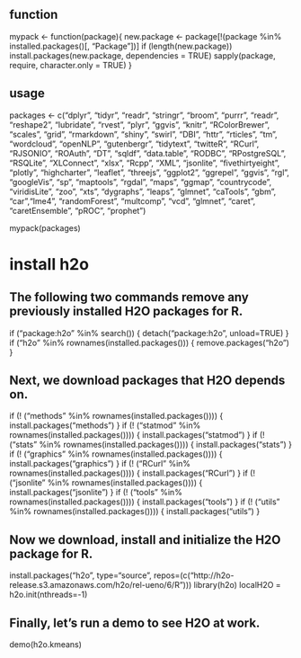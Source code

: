 ## function
mypack <- function(package){
  new.package <- package[!(package %in% installed.packages()[, "Package"])]
  if (length(new.package)) 
    install.packages(new.package, dependencies = TRUE)
  sapply(package, require, character.only = TRUE)
}

## usage
packages <- c("dplyr", "tidyr", "readr", "stringr", "broom", "purrr", "readr", "reshape2", "lubridate", 
              "rvest", "plyr", "ggvis", "knitr", 
              "RColorBrewer", "scales", "grid", "rmarkdown", "shiny", "swirl",
              "DBI", "httr", "rticles",
              "tm", "wordcloud", "openNLP", "gutenbergr", "tidytext",
              "twitteR", "RCurl", "RJSONIO", "ROAuth",
              "DT", "sqldf", "data.table", "RODBC", "RPostgreSQL", "RSQLite", 
              "XLConnect", "xlsx", "Rcpp", "XML", "jsonlite",
              "fivethirtyeight", "plotly", "highcharter", "leaflet", "threejs",
              "ggplot2", "ggrepel", "ggvis", "rgl", "googleVis", 
              "sp", "maptools", "rgdal", "maps", "ggmap", "countrycode", "viridisLite",
              "zoo", "xts", "dygraphs", "leaps", "glmnet", "caTools", "gbm",
              "car","lme4", "randomForest", "multcomp", "vcd", "glmnet", "caret", "caretEnsemble", "pROC",
              "prophet")

mypack(packages)

####################

# install h2o
## The following two commands remove any previously installed H2O packages for R.
if ("package:h2o" %in% search()) { detach("package:h2o", unload=TRUE) }
if ("h2o" %in% rownames(installed.packages())) { remove.packages("h2o") }

## Next, we download packages that H2O depends on.
if (! ("methods" %in% rownames(installed.packages()))) { install.packages("methods") }
if (! ("statmod" %in% rownames(installed.packages()))) { install.packages("statmod") }
if (! ("stats" %in% rownames(installed.packages()))) { install.packages("stats") }
if (! ("graphics" %in% rownames(installed.packages()))) { install.packages("graphics") }
if (! ("RCurl" %in% rownames(installed.packages()))) { install.packages("RCurl") }
if (! ("jsonlite" %in% rownames(installed.packages()))) { install.packages("jsonlite") }
if (! ("tools" %in% rownames(installed.packages()))) { install.packages("tools") }
if (! ("utils" %in% rownames(installed.packages()))) { install.packages("utils") }

## Now we download, install and initialize the H2O package for R.
install.packages("h2o", type="source", repos=(c("http://h2o-release.s3.amazonaws.com/h2o/rel-ueno/6/R")))
library(h2o)
localH2O = h2o.init(nthreads=-1)

## Finally, let's run a demo to see H2O at work.
demo(h2o.kmeans)
